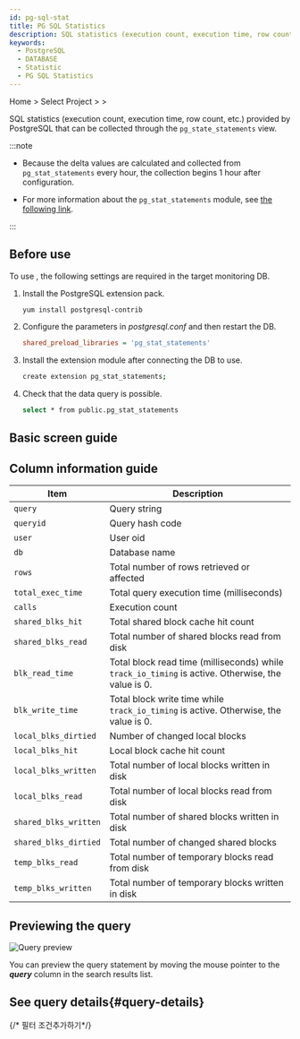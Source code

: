 ```yaml
---
id: pg-sql-stat
title: PG SQL Statistics
description: SQL statistics (execution count, execution time, row count, etc.) provided by PostgreSQL are collected through the pg_state_statements view.
keywords:
  - PostgreSQL
  - DATABASE
  - Statistic
  - PG SQL Statistics
---
```


Home &gt; Select Project &gt; <Cmdname sid="side_reportStat" className="uitext" /> &gt; <Cmdname sid="side_pgStat" className="uitext" />

SQL statistics (execution count, execution time, row count, etc.) provided by PostgreSQL that can be collected through the `pg_state_statements` view.

:::note

- Because the delta values are calculated and collected from `pg_stat_statements` every hour, the collection begins 1 hour after configuration.

- For more information about the `pg_stat_statements` module, see [the following link](https://www.postgresql.org/docs/current/pgstatstatements.html).

:::

## Before use

To use <Cmdname sid="side_pgStat" className="uitext" />, the following settings are required in the target monitoring DB.

1. Install the PostgreSQL extension pack.

   ```bash
   yum install postgresql-contrib
   ```

2. Configure the parameters in _postgresql.conf_ and then restart the DB.

   ```ini title='postgresql.conf'
   shared_preload_libraries = 'pg_stat_statements'
   ```

3. Install the extension module after connecting the DB to use.

   ```bash
   create extension pg_stat_statements;
   ```

4. Check that the data query is possible.

   ```bash
   select * from public.pg_stat_statements
   ```

## Basic screen guide

<ImgLang img='db-pg-sql-stat.png' desc='PG SQL Statistics' />


<Dbproductsqlstatbasicusage />

## Column information guide

| Item                  | Description                                                                                        |
| --------------------- | -------------------------------------------------------------------------------------------------- |
| `query`               | Query string                                                                                       |
| `queryid`             | Query hash code                                                                                    |
| `user`                | User oid                                                                                           |
| `db`                  | Database name                                                                                      |
| `rows`                | Total number of rows retrieved or affected                                                         |
| `total_exec_time`     | Total query execution time (milliseconds)                                                          |
| `calls`               | Execution count                                                                                    |
| `shared_blks_hit`     | Total shared block cache hit count                                                                 |
| `shared_blks_read`    | Total number of shared blocks read from disk                                                       |
| `blk_read_time`       | Total block read time (milliseconds) while `track_io_timing` is active. Otherwise, the value is 0. |
| `blk_write_time`      | Total block write time while `track_io_timing` is active. Otherwise, the value is 0.               |
| `local_blks_dirtied`  | Number of changed local blocks                                                                     |
| `local_blks_hit`      | Local block cache hit count                                                                        |
| `local_blks_written`  | Total number of local blocks written in disk                                                       |
| `local_blks_read`     | Total number of local blocks read from disk                                                        |
| `shared_blks_written` | Total number of shared blocks written in disk                                                      |
| `shared_blks_dirtied` | Total number of changed shared blocks                                                              |
| `temp_blks_read`      | Total number of temporary blocks read from disk                                                    |
| `temp_blks_written`   | Total number of temporary blocks written in disk                                                   |

## Previewing the query

![Query preview](/img/db-sql-preview.png)

You can preview the query statement by moving the mouse pointer to the **_query_** column in the search results list.

## See query details{#query-details}

<ImgLang img='db-sql-details-postgresql.png' desc='SQL details' />


<Dbproductsqlstatquerydetails />

{/* 필터 조건추가하기*/}

<Dbsqlfilter />


<Dbv2dataeditcolumn level={2} />
